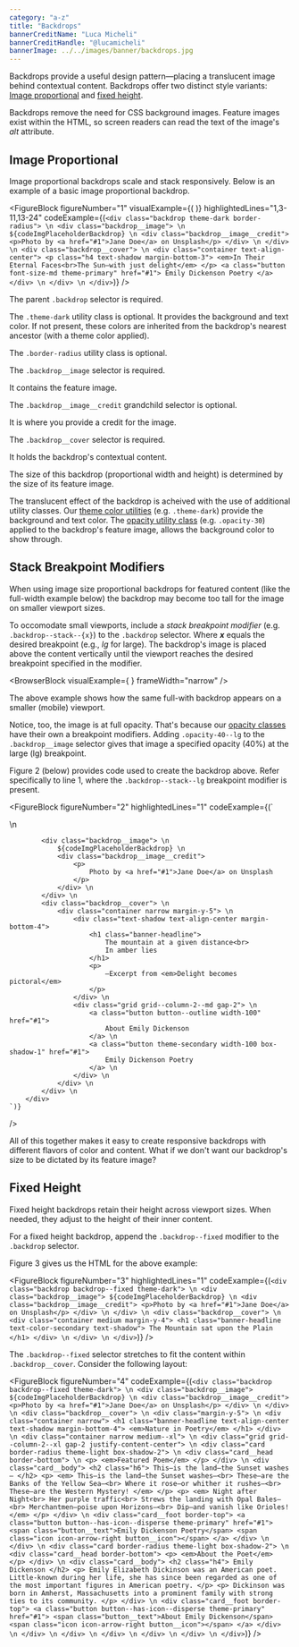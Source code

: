 ```yaml
---
category: "a-z"
title: "Backdrops"
bannerCreditName: "Luca Micheli"
bannerCreditHandle: "@lucamicheli" 
bannerImage: ../../images/banner/backdrops.jpg
---
```



<TextBlock>

Backdrops provide a useful design pattern—placing a translucent image behind contextual content. Backdrops offer two distinct style variants: <a href="#imageProportional">Image proportional</a> and <a href="#fixedHeight">fixed height</a>. 

</TextBlock>

<AccessibilitySpotlight>

Backdrops remove the need for CSS background images. Feature images exist within the HTML, so screen readers can read the text of the image's *alt* attribute.

</AccessibilitySpotlight>

<Divider id="image-proportional" />

<TextBlock>

## Image Proportional

Image proportional backdrops scale and stack responsively. Below is an example of a basic image proportional backdrop.

</TextBlock>

<FigureBlock
    figureNumber="1"
    visualExample={(
        <ImageProportional />
    )}
    highlightedLines="1,3-11,13-24"
    codeExample={(`
    <div class="backdrop theme-dark border-radius"> \n
        <div class="backdrop__image"> \n
           ${codeImgPlaceholderBackdrop} \n
            <div class="backdrop__image__credit">
                <p>Photo by <a href="#1">Jane Doe</a> on Unsplash</p>
            </div> \n
        </div> \n
        <div class="backdrop__cover"> \n
            <div class="container text-align-center">
                <p class="h4 text-shadow margin-bottom-3">
                    <em>In Their Eternal Faces<br>The Sun—with just delight</em>
                </p>
                <a class="button font-size-md theme-primary" href="#1">
                    Emily Dickenson Poetry
                </a>
            </div> \n
        </div> \n
    </div>
    `)}
/>

<TableLineDescBlock targetFigure="1">

<TableLineDescRow lines="1">

The parent `.backdrop` selector is required.

The `.theme-dark` utility class is optional. It provides the background and text color. If not present, these colors are inherited from the backdrop's nearest ancestor (with a theme color applied).

The `.border-radius` utility class is optional.

</TableLineDescRow>

<TableLineDescRow lines="3-11">

The `.backdrop__image` selector is required.

It contains the feature image.

The `.backdrop__image__credit` grandchild selector is optional.

It is where you provide a credit for the image.

</TableLineDescRow>

<TableLineDescRow lines="13-24">

The `.backdrop__cover` selector is required. 

It holds the backdrop's contextual content.

</TableLineDescRow>

</TableLineDescBlock>

<TextBlock>

The size of this backdrop (proportional width and height) is determined by the size of its feature image.

The translucent effect of the backdrop is acheived with the use of additional utility classes. Our <a href="/docs/color/#theme-color-utilities">theme color utilities</a> (e.g. `.theme-dark`) provide the background and text color. The <a href="/docs/opacities">opacity utility class</a> (e.g. `.opacity-30`) applied to the backdrop's feature image, allows the background color to show through.

</TextBlock>

<TextBlock>

## Stack Breakpoint Modifiers

When using image size proportional backdrops for featured content (like the full-width example below) the backdrop may become too tall for the image on smaller viewport sizes.

</TextBlock>

<StackBreakpointModifier />

<TextBlock>

To occomodate small viewports, include a *stack breakpoint modifier* (e.g. `.backdrop--stack--{x}`) to the `.backdrop` selector. Where ***x*** equals the desired breakpoint (e.g., *lg* for large). The backdrop's image is placed above the content vertically until the viewport reaches the desired breakpoint specified in the modifier.

</TextBlock>

<BrowserBlock
    visualExample={
        <StackBreakpointModifier
            backdropClasses=""
            imageClass=""
        />
    }
    frameWidth="narrow"
/>

<TextBlock>

The above example shows how the same full-with backdrop appears on a smaller (mobile) viewport.

Notice, too, the image is at full opacity. That's because our <a href="#1">opacity classes</a> have their own a breakpoint modifiers. Adding `.opacity-40--lg` to the `.backdrop__image` selector gives that image a specified opacity (40%) at the large (lg) breakpoint.

Figure 2 (below) provides code used to create the backdrop above. Refer specifically to line 1, where the `.backdrop--stack--lg` breakpoint modifier is present.

</TextBlock>

<FigureBlock
    figureNumber="2"
    highlightedLines="1"
    codeExample={(`
        <div class="backdrop backdrop--stack--lg theme-dark"> \n
           
            <div class="backdrop__image"> \n
                ${codeImgPlaceholderBackdrop} \n
                <div class="backdrop__image__credit">
                    <p>
                        Photo by <a href="#1">Jane Doe</a> on Unsplash
                    </p>
                </div> \n
            </div> \n
            <div class="backdrop__cover"> \n
                <div class="container narrow margin-y-5"> \n
                    <div class="text-shadow text-align-center margin-bottom-4">
                        <h1 class="banner-headline">
                            The mountain at a given distance<br>
                            In amber lies
                        </h1>
                        <p>
                            —Excerpt from <em>Delight becomes pictoral</em>
                        </p>
                    </div> \n
                    <div class="grid grid--column-2--md gap-2"> \n
                        <a class="button button--outline width-100" href="#1">
                            About Emily Dickenson
                        </a> \n
                        <a class="button theme-secondary width-100 box-shadow-1" href="#1">
                            Emily Dickenson Poetry
                        </a> \n
                    </div> \n
                </div> \n
            </div> \n
        </div>
    `)}
/>

<TextBlock>

All of this together makes it easy to create responsive backdrops with different flavors of color and content. What if we don't want our backdrop's size to be dictated by its feature image?

</TextBlock>

<Divider id="fixed-height" />

<TextBlock>

## Fixed Height

Fixed height backdrops retain their height across viewport sizes. When needed, they adjust to the height of their inner content.

For a fixed height backdrop, append the `.backdrop--fixed` modifier to the `.backdrop` selector.

</TextBlock>

<FixedHeight />

<TextBlock>

Figure 3 gives us the HTML for the above example:

</TextBlock>

<FigureBlock
    figureNumber="3"
    highlightedLines="1"
    codeExample={(`
        <div class="backdrop backdrop--fixed theme-dark"> \n
            <div class="backdrop__image">
                ${codeImgPlaceholderBackdrop} \n
                <div class="backdrop__image__credit">
                    <p>Photo by <a href="#1">Jane Doe</a> on Unsplash</p>
                </div> \n
            </div> \n
            <div class="backdrop__cover"> \n
                <div class="container medium margin-y-4">
                    <h1 class="banner-headline text-color-secondary text-shadow">
                        The Mountain sat upon the Plain
                    </h1>
                </div> \n
            </div> \n
        </div>
    `)}
/>

<TextBlock>

The `.backdrop--fixed` selector stretches to fit the content within `.backdrop__cover`. Consider the following layout:

</TextBlock>

<FixedHeightStretch />

<FigureBlock
    figureNumber="4"
    codeExample={(`
        <div class="backdrop backdrop--fixed theme-dark"> \n
            <div class="backdrop__image">
                ${codeImgPlaceholderBackdrop} \n
                <div class="backdrop__image__credit">
                    <p>Photo by <a href="#1">Jane Doe</a> on Unsplash</p>
                </div> \n
            </div> \n
            <div class="backdrop__cover"> \n
                <div class="margin-y-5"> \n
                    <div class="container narrow">
                        <h1 class="banner-headline text-align-center text-shadow margin-bottom-4">
                        <em>Nature in Poetry</em>
                        </h1>
                    </div> \n
                    <div class="container narrow medium--xl"> \n
                        <div class="grid grid--column-2--xl gap-2 justify-content-center"> \n
                            <div class="card border-radius theme-light box-shadow-2"> \n
                                <div class="card__head border-bottom"> \n
                                    <p>
                                        <em>Featured Poem</em>
                                    </p>
                                </div> \n
                                <div class="card__body">
                                    <h2 class="h6">
                                        This—is the land—the Sunset washes—
                                    </h2>
                                    <p>
                                        <em>
                                            This—is the land—the Sunset washes—<br>
                                            These—are the Banks of the Yellow Sea—<br>
                                            Where it rose—or whither it rushes—<br>
                                            These—are the Western Mystery!
                                        </em>
                                    </p>
                                    <p>
                                        <em>
                                            Night after Night<br>
                                            Her purple traffic<br>
                                            Strews the landing with Opal Bales—<br>
                                            Merchantmen—poise upon Horizons—<br>
                                            Dip—and vanish like Orioles!
                                        </em>
                                    </p>
                                </div> \n
                                <div class="card__foot border-top">
                                    <a class="button button--has-icon--disperse theme-primary" href="#1">
                                        <span class="button__text">Emily Dickenson Poetry</span>
                                        <span class="icon icon-arrow-right button__icon"></span>
                                    </a>
                                </div> \n
                            </div> \n
                            <div class="card border-radius theme-light box-shadow-2"> \n
                                <div class="card__head border-bottom">
                                    <p>
                                        <em>About the Poet</em>
                                    </p>
                                </div> \n
                                <div class="card__body">
                                    <h2 class="h4">
                                        Emily Dickenson
                                    </h2>
                                    <p>
                                        Emily Elizabeth Dickinson was an American poet. Little-known during her life, she has since been regarded as one of the most important figures in American poetry.
                                    </p>
                                    <p>
                                        Dickinson was born in Amherst, Massachusetts into a prominent family with strong ties to its community.
                                    </p>
                                </div> \n
                                <div class="card__foot border-top">
                                    <a class="button button--has-icon--disperse theme-primary" href="#1">
                                        <span class="button__text">About Emily Dickenson</span>
                                        <span class="icon icon-arrow-right button__icon"></span>
                                    </a>
                                </div> \n
                            </div> \n
                        </div> \n
                    </div> \n
                </div> \n
            </div> \n
        </div>
    `)}
/>